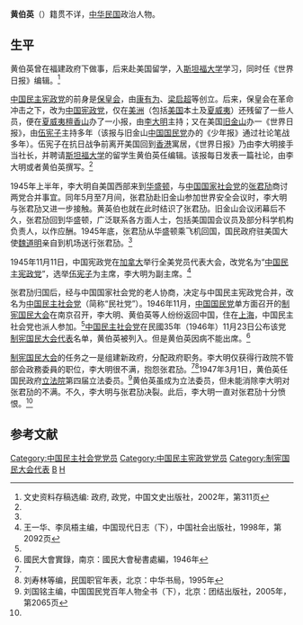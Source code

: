 {{otheruses}}
'''黄伯英'''（{{bd|？||？|}}）籍贯不详，[[中华民国|中华民国]]政治人物。

==生平==
黄伯英曾在福建政府下做事，后来赴美国留学，入[[斯坦福大学|斯坦福大学]]学习，同时任《世界日报》编辑。<ref name=wszl>文史资料存稿选编: 政府, 政党，中国文史出版社，2002年，第311页</ref>

[[中国民主宪政党|中国民主宪政党]]的前身是[[保皇会|保皇会]]，由[[康有为|康有为]]、[[梁启超|梁启超]]等创立。后来，保皇会在革命冲击之下，改为[[中国宪政党|中国宪政党]]，仅在[[美洲|美洲]]（包括[[美国|美国]]本土及[[夏威夷|夏威夷]]）还残留了一些人员，便在[[夏威夷|夏威夷]][[檀香山|檀香山]]办了一小报，由[[李大明|李大明]]主持；又在美国[[旧金山|旧金山]]办一《世界日报》，由[[伍宪子|伍宪子]]主持多年（该报与旧金山[[中国国民党|中国国民党]]办的《少年报》通过社论笔战多年）。伍宪子在抗日战争前离开美国回到[[香港|香港]]寓居，《世界日报》乃由李大明接手当社长，并聘请[[斯坦福大学|斯坦福大学]]的留学生黄伯英任编辑。该报每日发表一篇社论，由李大明或者黄伯英撰写。<ref name=wszl/>

1945年上半年，李大明自美国西部来到[[华盛顿|华盛顿]]，与[[中国国家社会党|中国国家社会党]]的[[张君劢|张君劢]]商讨两党合并事宜。同年5月至7月间，张君劢赴旧金山参加世界安全会议时，李大明与张君劢又进一步接触。黄英伯也就在此时结识了张君劢。旧金山会议闭幕后不久，张君劢回到华盛顿，广泛联系各方面人士，包括美国国会议员及部分科学机构负责人，以作应酬。1945年底，张君劢从华盛顿乘飞机回国，国民政府驻美国大使[[魏道明|魏道明]]亲自到机场送行张君劢。<ref name=wszl/>

1945年11月11日，中国宪政党在[[加拿大|加拿大]]举行全美党员代表大会，改党名为“[[中国民主宪政党|中国民主宪政党]]”，选举[[伍宪子|伍宪子]]为主席，李大明为副主席。<ref>王一华、李凤梧主编，中国现代日志（下），中国社会出版社，1998年，第2092页</ref>

张君劢归国后，经与中国国家社会党的老人协商，决定与中国民主宪政党合并，改名为[[中国民主社会党|中国民主社会党]]（简称“民社党”）。1946年11月，[[中国国民党|中国国民党]]单方面召开的[[制宪国民大会|制宪国民大会]]在南京召开，李大明、黄伯英等人纷纷返回中国，住在[[上海|上海]]，中国民主社会党也派人参加。<ref name=wszl/>[[中国民主社会党|中国民主社会党]]在民國35年（1946年）11月23日公布该党[[制宪国民大会代表|制宪国民大会代表]]名单，黄伯英被列入。但是黄伯英因病不能出席。<ref>國民大會實錄，南京：國民大會秘書處編，1946年</ref>

[[制宪国民大会|制宪国民大会]]的任务之一是组建新政府，分配政府职务。李大明仅获得行政院不管部会政務委員的职位，李大明很不满，抱怨张君劢。<ref name=wszl/><ref>刘寿林等编，民国职官年表，北京：中华书局，1995年</ref>1947年3月1日，黄伯英任国民政府[[立法院|立法院]]第四届立法委员。<ref>刘国铭主编，中国国民党百年人物全书（下），北京：团结出版社，2005年，第2065页</ref>黄伯英虽成为立法委员，但未能消除李大明对张君劢的不满。不久，李大明与张君劢决裂。此后，李大明一直对张君劢十分愤恨。<ref name=wszl/>

==参考文献==
{{reflist}}

{{第4屆中華民國訓政時期立法委員名單}}
{{DEFAULTSORT:Huang黄}}
[[Category:中国民主社会党党员|Category:中国民主社会党党员]]
[[Category:中国民主宪政党党员|Category:中国民主宪政党党员]]
[[Category:制宪国民大会代表|Category:制宪国民大会代表]]
[[Category:黄姓|B]]
[[Category:史丹佛大學校友|H]]